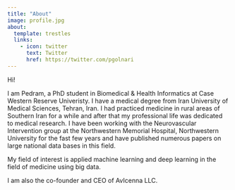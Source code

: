 ```yaml
---
title: "About"
image: profile.jpg
about:
  template: trestles
  links:
    - icon: twitter
      text: Twitter
      href: https://twitter.com/pgolnari
---
```


Hi!

I am Pedram, a PhD student in Biomedical & Health Informatics at Case Western Reserve Univeristy. I have a medical degree from Iran University of Medical Sciences, Tehran, Iran. I had practiced medicine in rural areas of Southern Iran for a while and after that my professional life was dedicated to medical research. I have been working with the Neurovascular Intervention group at the Northwestern Memorial Hospital, Northwestern University for the fast few years and have published numerous papers on large national data bases in this field.

My field of interest is applied machine learning and deep learning in the field of medicine using big data.

I am also the co-founder and CEO of AvIcenna LLC.
